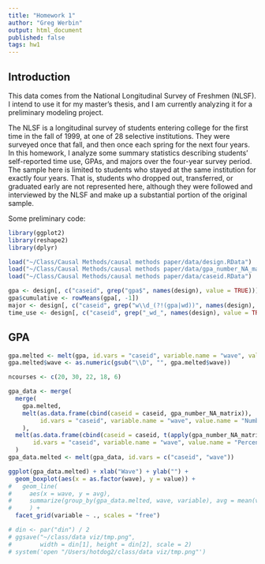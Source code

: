 ```yaml
---
title: "Homework 1"
author: "Greg Werbin"
output: html_document
published: false
tags: hw1
---
```


## Introduction

This data comes from the National Longitudinal Survey of Freshmen (NLSF). I intend to use it for my master's thesis, and I am currently analyzing it for a preliminary modeling project.

The NLSF is a longitudinal survey of students entering college for the first time in the fall of 1999, at one of 28 selective institutions. They were surveyed once that fall, and then once each spring for the next four years. In this homework, I analyze some summary statistics describing students' self-reported time use, GPAs, and majors over the four-year survey period. The sample here is limited to students who stayed at the same institution for exactly four years. That is, students who dropped out, transferred, or graduated early are not represented here, although they were followed and interviewed by the NLSF and make up a substantial portion of the original sample.

Some preliminary code:

```r
library(ggplot2)
library(reshape2)
library(dplyr)

load("~/Class/Causal Methods/causal methods paper/data/design.RData")
load("~/Class/Causal Methods/causal methods paper/data/gpa_number_NA_matrix.RData")
load("~/Class/Causal Methods/causal methods paper/data/caseid.RData")

gpa <- design[, c("caseid", grep("gpa$", names(design), value = TRUE))]
gpa$cumulative <- rowMeans(gpa[, -1])
major <- design[, c("caseid", grep("w\\d_(?!(gpa|wd))", names(design), perl = TRUE, value = TRUE))]
time_use <- design[, c("caseid", grep("_wd_", names(design), value = TRUE))]
```

## GPA

```r
gpa.melted <- melt(gpa, id.vars = "caseid", variable.name = "wave", value.name = "GPA")
gpa.melted$wave <- as.numeric(gsub("\\D", "", gpa.melted$wave))

ncourses <- c(20, 30, 22, 18, 6)

gpa_data <- merge(
  merge(
    gpa.melted,
    melt(as.data.frame(cbind(caseid = caseid, gpa_number_NA_matrix)),
         id.vars = "caseid", variable.name = "wave", value.name = "Number missing")
    ),
  melt(as.data.frame(cbind(caseid = caseid, t(apply(gpa_number_NA_matrix, 1, `/`, ncourses)))),
       id.vars = "caseid", variable.name = "wave", value.name = "Percent reported")
  )
gpa_data.melted <- melt(gpa_data, id.vars = c("caseid", "wave"))

ggplot(gpa_data.melted) + xlab("Wave") + ylab("") +
  geom_boxplot(aes(x = as.factor(wave), y = value)) +
#   geom_line(
#     aes(x = wave, y = avg),
#     summarize(group_by(gpa_data.melted, wave, variable), avg = mean(value))
#     ) +
  facet_grid(variable ~ ., scales = "free")

# din <- par("din") / 2
# ggsave("~/class/data viz/tmp.png",
#        width = din[1], height = din[2], scale = 2)
# system('open "/Users/hotdog2/class/data viz/tmp.png"')
```
